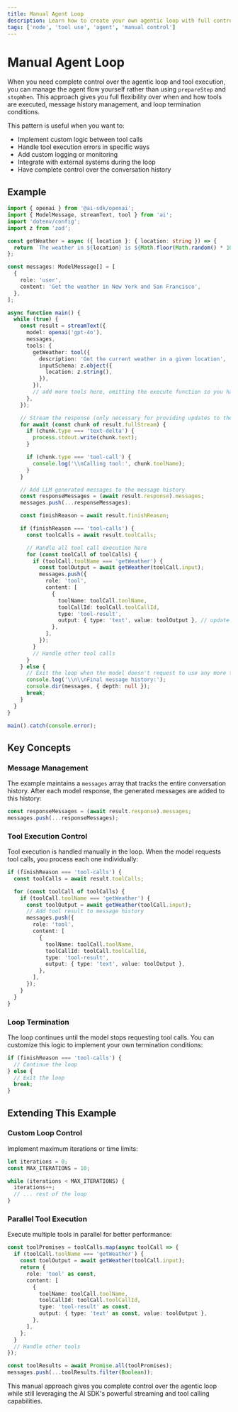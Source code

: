 ```yaml
---
title: Manual Agent Loop
description: Learn how to create your own agentic loop with full control over tool execution
tags: ['node', 'tool use', 'agent', 'manual control']
---
```


# Manual Agent Loop

When you need complete control over the agentic loop and tool execution, you can manage the agent flow yourself rather than using `prepareStep` and `stopWhen`. This approach gives you full flexibility over when and how tools are executed, message history management, and loop termination conditions.

This pattern is useful when you want to:

- Implement custom logic between tool calls
- Handle tool execution errors in specific ways
- Add custom logging or monitoring
- Integrate with external systems during the loop
- Have complete control over the conversation history

## Example

```ts
import { openai } from '@ai-sdk/openai';
import { ModelMessage, streamText, tool } from 'ai';
import 'dotenv/config';
import z from 'zod';

const getWeather = async ({ location }: { location: string }) => {
  return `The weather in ${location} is ${Math.floor(Math.random() * 100)} degrees.`;
};

const messages: ModelMessage[] = [
  {
    role: 'user',
    content: 'Get the weather in New York and San Francisco',
  },
];

async function main() {
  while (true) {
    const result = streamText({
      model: openai('gpt-4o'),
      messages,
      tools: {
        getWeather: tool({
          description: 'Get the current weather in a given location',
          inputSchema: z.object({
            location: z.string(),
          }),
        }),
        // add more tools here, omitting the execute function so you handle it yourself
      },
    });

    // Stream the response (only necessary for providing updates to the user)
    for await (const chunk of result.fullStream) {
      if (chunk.type === 'text-delta') {
        process.stdout.write(chunk.text);
      }

      if (chunk.type === 'tool-call') {
        console.log('\\nCalling tool:', chunk.toolName);
      }
    }

    // Add LLM generated messages to the message history
    const responseMessages = (await result.response).messages;
    messages.push(...responseMessages);

    const finishReason = await result.finishReason;

    if (finishReason === 'tool-calls') {
      const toolCalls = await result.toolCalls;

      // Handle all tool call execution here
      for (const toolCall of toolCalls) {
        if (toolCall.toolName === 'getWeather') {
          const toolOutput = await getWeather(toolCall.input);
          messages.push({
            role: 'tool',
            content: [
              {
                toolName: toolCall.toolName,
                toolCallId: toolCall.toolCallId,
                type: 'tool-result',
                output: { type: 'text', value: toolOutput }, // update depending on the tool's output format
              },
            ],
          });
        }
        // Handle other tool calls
      }
    } else {
      // Exit the loop when the model doesn't request to use any more tools
      console.log('\\n\\nFinal message history:');
      console.dir(messages, { depth: null });
      break;
    }
  }
}

main().catch(console.error);
```

## Key Concepts

### Message Management

The example maintains a `messages` array that tracks the entire conversation history. After each model response, the generated messages are added to this history:

```ts
const responseMessages = (await result.response).messages;
messages.push(...responseMessages);
```

### Tool Execution Control

Tool execution is handled manually in the loop. When the model requests tool calls, you process each one individually:

```ts
if (finishReason === 'tool-calls') {
  const toolCalls = await result.toolCalls;

  for (const toolCall of toolCalls) {
    if (toolCall.toolName === 'getWeather') {
      const toolOutput = await getWeather(toolCall.input);
      // Add tool result to message history
      messages.push({
        role: 'tool',
        content: [
          {
            toolName: toolCall.toolName,
            toolCallId: toolCall.toolCallId,
            type: 'tool-result',
            output: { type: 'text', value: toolOutput },
          },
        ],
      });
    }
  }
}
```

### Loop Termination

The loop continues until the model stops requesting tool calls. You can customize this logic to implement your own termination conditions:

```ts
if (finishReason === 'tool-calls') {
  // Continue the loop
} else {
  // Exit the loop
  break;
}
```

## Extending This Example

### Custom Loop Control

Implement maximum iterations or time limits:

```ts
let iterations = 0;
const MAX_ITERATIONS = 10;

while (iterations < MAX_ITERATIONS) {
  iterations++;
  // ... rest of the loop
}
```

### Parallel Tool Execution

Execute multiple tools in parallel for better performance:

```ts
const toolPromises = toolCalls.map(async toolCall => {
  if (toolCall.toolName === 'getWeather') {
    const toolOutput = await getWeather(toolCall.input);
    return {
      role: 'tool' as const,
      content: [
        {
          toolName: toolCall.toolName,
          toolCallId: toolCall.toolCallId,
          type: 'tool-result' as const,
          output: { type: 'text' as const, value: toolOutput },
        },
      ],
    };
  }
  // Handle other tools
});

const toolResults = await Promise.all(toolPromises);
messages.push(...toolResults.filter(Boolean));
```

This manual approach gives you complete control over the agentic loop while still leveraging the AI SDK's powerful streaming and tool calling capabilities.
